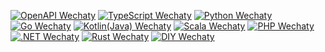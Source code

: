 <!-- import TypeScriptBadge from '../typescript/transclusions/badge.mdx' -->

[![OpenAPI Wechaty](https://img.shields.io/badge/Wechaty-OpenAPI-6a4)](../openapi/README.md)
[![TypeScript Wechaty](https://img.shields.io/badge/Wechaty-TypeScript-blue)](../typescript/README.md)
[![Python Wechaty](https://img.shields.io/badge/Wechaty-Python-blue)](../python/README.md)
[![Go Wechaty](https://img.shields.io/badge/Wechaty-Go-7de)](../go/README.md)
[![Kotlin(Java) Wechaty](https://img.shields.io/badge/Wechaty-Kotlin-orange)](../java/README.md)
[![Scala Wechaty](https://img.shields.io/badge/Wechaty-Scala-890)](../scala/README.md)
[![PHP Wechaty](https://img.shields.io/badge/Wechaty-PHP-7de)](../php/README.md)
[![.NET Wechaty](https://img.shields.io/badge/Wechaty-.NET-blueviolet)](../dotnet/README.md)
[![Rust Wechaty](https://img.shields.io/badge/Wechaty-Rust-f42)](../rust/README.md)
[![DIY Wechaty](https://img.shields.io/badge/Wechaty-DIY-brightgreen)](../diy/README.md)
